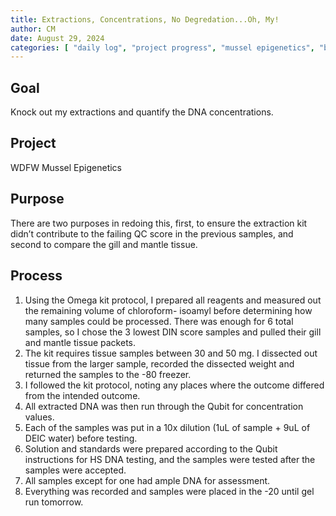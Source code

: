 ```yaml
---
title: Extractions, Concentrations, No Degredation...Oh, My!
author: CM
date: August 29, 2024
categories: [ "daily log", "project progress", "mussel epigenetics", "benchwork"]
---
```


## Goal

Knock out my extractions and quantify the DNA concentrations.

## Project
WDFW Mussel Epigenetics
 
## Purpose
There are two purposes in redoing this, first, to ensure the extraction kit didn’t contribute to the failing QC score in the previous samples, and second to compare the gill and mantle tissue.

## Process

1. Using the Omega kit protocol, I prepared all reagents and measured out the remaining volume of chloroform- isoamyl before determining how many samples could be processed. There was enough for 6 total samples, so I chose the 3 lowest DIN score samples and pulled their gill and mantle tissue packets.\
2. The kit requires tissue samples between 30 and 50 mg. I dissected out tissue from the larger sample,  recorded the dissected weight and returned the samples to the -80 freezer.\
3. I followed the kit protocol, noting any places where the outcome differed from the intended outcome.
4. All extracted DNA was then run through the Qubit for concentration values.\
5. Each of the samples was put in a 10x dilution (1uL of sample + 9uL of DEIC water) before testing.\
6. Solution and standards were prepared according to the Qubit instructions for HS DNA testing, and the samples were tested after the samples were accepted.\
7. All samples except for one had ample DNA for assessment.\
8. Everything was recorded and samples were placed in the -20 until gel run tomorrow.


